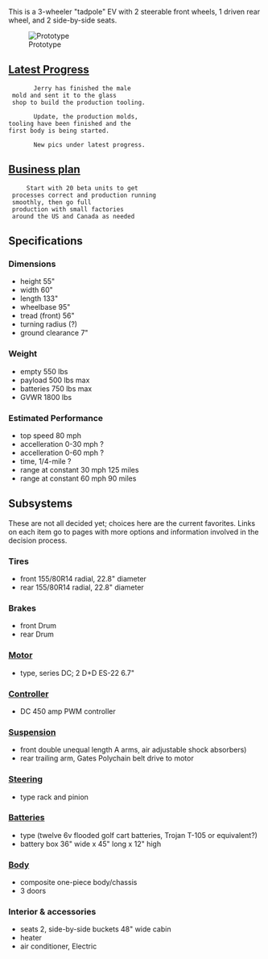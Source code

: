 This is a 3-wheeler "tadpole" EV with 2 steerable front wheels, 1 driven rear wheel, and 2 side-by-side seats.

[[Image:FreedomEV-proto-ph3.jpg|thumb|Prototype]]

==[[Progress Pics|Latest Progress]]==
        Jerry has finished the male 
  mold and sent it to the glass
  shop to build the production tooling.
       
        Update, the production molds,
 tooling have been finished and the
 first body is being started.
       
        New pics under latest progress.

==[[Business plan for the Freedom EV|Business plan]]==
      Start with 20 beta units to get 
  processes correct and production running
  smoothly, then go full
  production with small factories
  around the US and Canada as needed

==Specifications==

===Dimensions===
*height 55"
*width 60"
*length 133"
*wheelbase 95"
*tread (front) 56"
*turning radius (?)
*ground clearance 7"

===Weight===
*empty 550 lbs
*payload 500 lbs max
*batteries 750 lbs max
*GVWR 1800 lbs

===Estimated Performance===
*top speed 80 mph
*accelleration 0-30 mph  ?
*accelleration 0-60 mph  ?
*time, 1/4-mile ?
*range at constant 30 mph 125 miles
*range at constant 60 mph  90 miles

==Subsystems==
These are not all decided yet; choices here are the current favorites.  Links on each item go to pages with more options and information involved in the decision process.

===Tires===
*front 155/80R14 radial, 22.8" diameter
*rear 155/80R14 radial, 22.8" diameter

===Brakes===
*front Drum
*rear  Drum 

===[[Motor and controller|Motor]]===
*type, series DC; 2 D+D ES-22 6.7"

===[[Motor and controller|Controller]]===
*DC 450 amp PWM controller 

===[[FreedomEV Suspension|Suspension]]===
*front double unequal length A arms, air adjustable shock absorbers)
*rear trailing arm, Gates Polychain belt drive to motor

===[[FreedomEV Steering|Steering]]===
*type rack and pinion

===[[FreedomEV Batteries|Batteries]]===
*type (twelve 6v flooded golf cart batteries, Trojan T-105 or equivalent?)
*battery box 36" wide x 45" long x 12" high

===[[FreedomEV Body|Body]]===
*composite one-piece body/chassis
*3 doors 

===Interior & accessories===
*seats 2, side-by-side buckets 48" wide cabin
*heater 
*air conditioner,  Electric